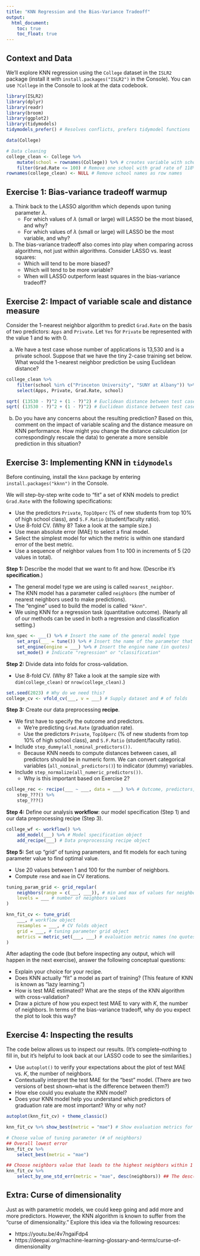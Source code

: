 ```yaml
---
title: "KNN Regression and the Bias-Variance Tradeoff"
output: 
  html_document:
    toc: true
    toc_float: true
---
```


## Context and Data

We'll explore KNN regression using the `College` dataset in the `ISLR2` package (install it with `install.packages("ISLR2")` in the Console). You can use `?College` in the Console to look at the data codebook.

```r
library(ISLR2)
library(dplyr)
library(readr)
library(broom)
library(ggplot2)
library(tidymodels) 
tidymodels_prefer() # Resolves conflicts, prefers tidymodel functions

data(College)

# Data cleaning
college_clean <- College %>% 
    mutate(school = rownames(College)) %>% # creates variable with school name
    filter(Grad.Rate <= 100) # Remove one school with grad rate of 118%
rownames(college_clean) <- NULL # Remove school names as row names
```


## Exercise 1: Bias-variance tradeoff warmup

a. Think back to the LASSO algorithm which depends upon tuning parameter $\lambda$.
    - For which values of $\lambda$ (small or large) will LASSO be the most biased, and why?
    - For which values of $\lambda$ (small or large) will LASSO be the most variable, and why?

b. The bias-variance tradeoff also comes into play when comparing across algorithms, not just within algorithms. Consider LASSO vs. least squares:
    - Which will tend to be more biased?
    - Which will tend to be more variable?
    - When will LASSO outperform least squares in the bias-variance tradeoff?





## Exercise 2: Impact of variable scale and distance measure

Consider the 1-nearest neighbor algorithm to predict `Grad.Rate` on the basis of two predictors: `Apps` and `Private`. Let `Yes` for `Private` be represented with the value 1 and `No` with 0.

a. We have a test case whose number of applications is 13,530 and is a private school. Suppose that we have the tiny 2-case training set below. What would the 1-nearest neighbor prediction be using Euclidean distance?

```r
college_clean %>%
    filter(school %in% c("Princeton University", "SUNY at Albany")) %>%
    select(Apps, Private, Grad.Rate, school)

sqrt( (13530 - ?)^2 + (1 - ?)^2) # Euclidean distance between test case and Princeton
sqrt( (13530 - ?)^2 + (1 - ?)^2) # Euclidean distance between test case and SUNY
```

b. Do you have any concerns about the resulting prediction? Based on this, comment on the impact of variable scaling and the distance measure on KNN performance. How might you change the distance calculation (or correspondingly rescale the data) to generate a more sensible prediction in this situation?





## Exercise 3: Implementing KNN in `tidymodels`

Before continuing, install the `kknn` package by entering `install.packages("kknn")` in the Console.

We will step-by-step write code to "fit" a set of KNN models to predict `Grad.Rate` with the following specifications:

- Use the predictors `Private`, `Top10perc` (% of new students from top 10% of high school class), and `S.F.Ratio` (student/faculty ratio).
- Use 8-fold CV. (Why 8? Take a look at the sample size.)
- Use mean absolute error (MAE) to select a final model.
- Select the simplest model for which the metric is within one standard error of the best metric.
- Use a sequence of neighbor values from 1 to 100 in increments of 5 (20 values in total).

**Step 1:** Describe the model that we want to fit and how. (Describe it's **specification**.)

- The general model type we are using is called `nearest_neighbor`.
- The KNN model has a parameter called `neighbors` (the number of nearest neighbors used to make predictions).
- The "engine" used to build the model is called `"kknn"`.
- We using KNN for a regression task (quantitative outcome). (Nearly all of our methods can be used in both a regression and classification setting.)

```r
knn_spec <- ___() %>% # Insert the name of the general model type
    set_args(___ = tune()) %>% # Insert the name of the parameter that we will tune
    set_engine(engine = ___) %>% # Insert the engine name (in quotes)
    set_mode() # Indicate "regression" or "classification"
```


**Step 2:** Divide data into folds for cross-validation.

- Use 8-fold CV. (Why 8? Take a look at the sample size with `dim(college_clean)` or `nrow(college_clean)`.)

```r
set.seed(2023) # Why do we need this?
college_cv <- vfold_cv(___, v = ___) # Supply dataset and # of folds
```


**Step 3:** Create our data preprocessing **recipe**.

- We first have to specify the outcome and predictors.
    - We're predicting `Grad.Rate` (graduation rate).
    - Use the predictors `Private`, `Top10perc` (% of new students from top 10% of high school class), and `S.F.Ratio` (student/faculty ratio).
- Include `step_dummy(all_nominal_predictors())`.
    - Because KNN needs to compute distances between cases, all predictors should be in numeric form. We can convert categorical variables (`all_nominal_predictors()`) to indicator (dummy) variables.
- Include `step_normalize(all_numeric_predictors())`.
    - Why is this important based on Exercise 2?

```r
college_rec <- recipe(___ ~ ___, data = ___) %>% # Outcome, predictors, and dataset
    step_???() %>%
    step_???()
```


**Step 4:** Define our analysis **workflow**: our model specification (Step 1) and our data preprocessing recipe (Step 3).

```r
college_wf <- workflow() %>%
    add_model(___) %>% # Model specification object
    add_recipe(___) # Data preprocessing recipe object
```


**Step 5:** Set up "grid" of tuning parameters, and fit models for each tuning parameter value to find optimal value.

- Use 20 values between 1 and 100 for the number of neighbors.
- Compute `rmse` and `mae` in CV iterations.

```r
tuning_param_grid <- grid_regular(
    neighbors(range = c(___, ___)), # min and max of values for neighbors
    levels = ___ # number of neighbors values
)

knn_fit_cv <- tune_grid(
    ___, # workflow object
    resamples = ___, # CV folds object
    grid = ___, # tuning parameter grid object
    metrics = metric_set(___, ___) # evaluation metric names (no quotes)
)
```

After adapting the code (but before inspecting any output, which will happen in the next exercise), answer the following conceptual questions:

- Explain your choice for your recipe.
- Does KNN actually "fit" a model as part of training? (This feature of KNN is known as "lazy learning.")
- How is test MAE estimated? What are the steps of the KNN algorithm with cross-validation?
- Draw a picture of how you expect test MAE to vary with $K$, the number of neighbors. In terms of the bias-variance tradeoff, why do you expect the plot to look this way?





## Exercise 4: Inspecting the results

The code below allows us to inspect our results. (It's complete--nothing to fill in, but it's helpful to look back at our LASSO code to see the similarities.)

- Use `autoplot()` to verify your expectations about the plot of test MAE vs. $K$, the number of neighbors.
- Contextually interpret the test MAE for the "best" model. (There are two versions of best shown--what is the difference between them?)
- How else could you evaluate the KNN model?
- Does your KNN model help you understand which predictors of graduation rate are most important? Why or why not?

```r
autoplot(knn_fit_cv) + theme_classic()

knn_fit_cv %>% show_best(metric = "mae") # Show evaluation metrics for different values of neighbors, ordered

# Choose value of tuning parameter (# of neighbors)
## Overall lowest error 
knn_fit_cv %>% 
    select_best(metric = "mae")

## Choose neighbors value that leads to the highest neighbors within 1 std. err. of the lowest CV MAE
knn_fit_cv %>% 
    select_by_one_std_err(metric = "mae", desc(neighbors)) ## The desc(neighbors) sorts the data from highest to lowest # of neighbors (most simple -> most complex)
```





## Extra: Curse of dimensionality

Just as with parametric models, we could keep going and add more and more predictors. However, the KNN algorithm is known to suffer from the "curse of dimensionality." Explore this idea via the following resources:

- https://youtu.be/4v7ngaiFdp4
- https://deepai.org/machine-learning-glossary-and-terms/curse-of-dimensionality



